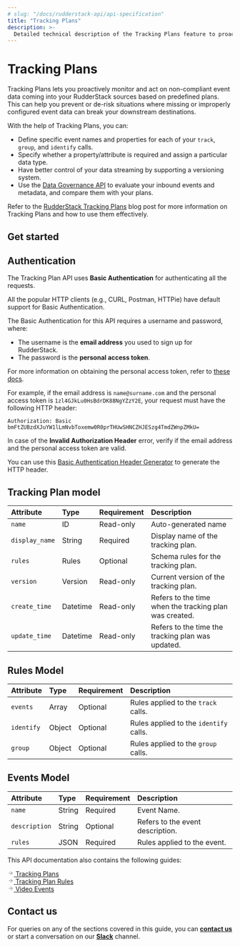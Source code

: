```yaml
---
# slug: "/docs/rudderstack-api/api-specification"
title: "Tracking Plans"
description: >-
  Detailed technical description of the Tracking Plans feature to proactively plan and monitor your event data.
---
```


# Tracking Plans

Tracking Plans lets you proactively monitor and act on non-compliant event data coming into your RudderStack sources based on predefined plans. This can help you prevent or de-risk situations where missing or improperly configured event data can break your downstream destinations.

With the help of Tracking Plans, you can:

* Define specific event names and properties for each of your `track`, `group`, and `identify` calls.
* Specify whether a property/attribute is required and assign a particular data type.
* Have better control of your data streaming by supporting a versioning system.
* Use the [Data Governance API](https://rudderstack.com/docs/data-governance/rudderstack-data-governance-api/) to evaluate your inbound events and metadata, and compare them with your plans.

<div class="infoBlock">

Refer to the <a href="https://rudderstack.com/blog/dogfooding-at-rudderstack-tracking-plans-part-1/">RudderStack Tracking Plans</a> blog post for more information on Tracking Plans and how to use them effectively.
</div>

## Get started



## Authentication

The Tracking Plan API uses **Basic Authentication** for authenticating all the requests.

<div class="successBlock">

All the popular HTTP clients (e.g., CURL, Postman, HTTPie) have default support for Basic Authentication.
</div>

The Basic Authentication for this API requires a username and password, where:

* The username is the **email address** you used to sign up for RudderStack.
* The password is the **personal access token**.

<div class="infoBlock">

For more information on obtaining the personal access token, refer to <a href="https://rudderstack.com/docs/transformations/api-access-token/">these docs</a>.
</div>

For example, if the email address is `name@surname.com` and the personal access token is `1zl4GJkLu0HsBdrDK88NgYZzY2E`, your request must have the following HTTP header:

```curl
Authorization: Basic bmFtZUBzdXJuYW1lLmNvbToxemw0R0prTHUwSHNCZHJESzg4TmdZWnpZMkU=
```

<div class="infoBlock">

  In case of the <strong>Invalid Authorization Header</strong> error, verify if the email address and the personal access token are valid.
</div>

<div class="successBlock">

  You can use this <a href="https://www.blitter.se/utils/basic-authentication-header-generator/">Basic Authentication Header Generator</a> to generate the HTTP header.
</div>

## Tracking Plan model

| **Attribute** | **Type** | **Requirement** | **Description** |
|:--------------|:----------|:-------------------|:-----------------|
|`name` | ID | Read-only | Auto-generated name |
| `display_name` | String | Required | Display name of the tracking plan. | 
| `rules` | Rules | Optional | Schema rules for the tracking plan. |
| `version` | Version | Read-only | Current version of the tracking plan. | 
| `create_time` | Datetime| Read-only | Refers to the time when the tracking plan was created. |
| `update_time` | Datetime | Read-only | Refers to the time the tracking plan was updated. |


## Rules Model

| **Attribute** | **Type** | **Requirement** | **Description** |
|:--------------|:----------|:-------------------|:-----------------|
| `events` | Array | Optional | Rules applied to the `track` calls. |
| `identify` | Object | Optional | Rules applied to the `identify` calls. |
| `group` | Object | Optional | Rules applied to the `group` calls. |


## Events Model

| **Attribute** | **Type** | **Requirement** | **Description** |
|:--------------|:----------|:-------------------|:-----------------|
| `name` | String | Required | Event Name. |
| `description` | String | Optional | Refers to the event description. |
| `rules` | JSON | Required | Rules applied to the event.

This API documentation also contains the following guides:

<a class="pageRef" href="tracking-plans/">
  <div class="pageRefInner">
    <span class="pageRefArrow">
      <svg
        preserveAspectRatio="xMidYMid meet"
        height="1em"
        width="1em"
        fill="none"
        xmlns="http://www.w3.org/2000/svg"
        viewBox="0 0 24 24"
        strokeWidth="2"
        strokeLinecap="round"
        strokeLinejoin="round"
        stroke="currentColor"
        class="rightRefArrow"
      >
        <g>
          <line x1="5" y1="12" x2="19" y2="12"></line>
          <polyline points="12 5 19 12 12 19"></polyline>
        </g>
      </svg>
    </span>
    <span class="mainRefText">
      Tracking Plans
    </span>
  </div>
</a>

<a class="pageRef" href="tracking-plan-rules/">
  <div class="pageRefInner">
    <span class="pageRefArrow">
      <svg
        preserveAspectRatio="xMidYMid meet"
        height="1em"
        width="1em"
        fill="none"
        xmlns="http://www.w3.org/2000/svg"
        viewBox="0 0 24 24"
        strokeWidth="2"
        strokeLinecap="round"
        strokeLinejoin="round"
        stroke="currentColor"
        class="rightRefArrow"
      >
        <g>
          <line x1="5" y1="12" x2="19" y2="12"></line>
          <polyline points="12 5 19 12 12 19"></polyline>
        </g>
      </svg>
    </span>
    <span class="mainRefText">
      Tracking Plan Rules
    </span>
  </div>
</a>

<a class="pageRef" href="source-tracking-plan-connections/">
  <div class="pageRefInner">
    <span class="pageRefArrow">
      <svg
        preserveAspectRatio="xMidYMid meet"
        height="1em"
        width="1em"
        fill="none"
        xmlns="http://www.w3.org/2000/svg"
        viewBox="0 0 24 24"
        strokeWidth="2"
        strokeLinecap="round"
        strokeLinejoin="round"
        stroke="currentColor"
        class="rightRefArrow"
      >
        <g>
          <line x1="5" y1="12" x2="19" y2="12"></line>
          <polyline points="12 5 19 12 12 19"></polyline>
        </g>
      </svg>
    </span>
    <span class="mainRefText">
      Video Events
    </span>
  </div>
</a>

## Contact us

For queries on any of the sections covered in this guide, you can [**contact us**](mailto:%20docs@rudderstack.com) or start a conversation on our [**Slack**](https://rudderstack.com/join-rudderstack-slack-community) channel.
